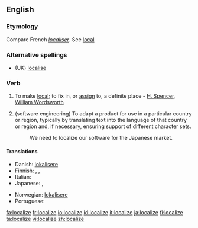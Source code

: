 ==English==

===Etymology===
Compare French ''[[localiser]]''. See [[local]]

===Alternative spellings===
* (UK) [[localise]]

===Verb===
{{en-verb|localiz|ing}}

# {{transitive}} To make [[local]]; to fix in, or [[assign]] to, a definite place - [[H. Spencer]], [[w:William Wordsworth|William Wordsworth]]
# (software engineering) To adapt a product for use in a particular country or region, typically by translating text into the language of that country or region and, if necessary, ensuring support of different character sets.
#: We need to localize our software for the Japanese market.

====Translations====
{{trans-top}}
* Danish: [[lokalisere]]
* Finnish: {{t+|fi|lokalisoida}}, {{t-|fi|paikallistaa}}, {{t+|fi|kotoistaa}}
* Italian: {{t-|it|localizzare}}
* Japanese: {{t|ja|地域化する|tr=ちいきかする, chiïkika suru|sc=Jpan}},  {{t|ja|ローカライズする|tr=rōkaraizu suru|sc=Jpan}}
{{trans-mid}}
* Norwegian: [[lokalisere]]
* Portuguese: {{t+|pt|localizar}}
{{trans-bottom}}

[[fa:localize]]
[[fr:localize]]
[[io:localize]]
[[id:localize]]
[[it:localize]]
[[ja:localize]]
[[fi:localize]]
[[ta:localize]]
[[vi:localize]]
[[zh:localize]]